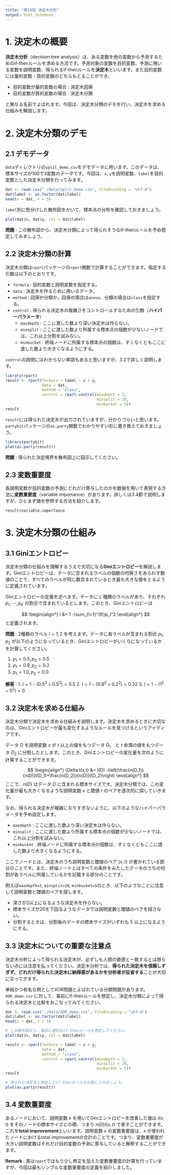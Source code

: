 ```yaml
---
title: "第14回 決定木分析"
output: html_notebook
---
```


# 1. 決定木の概要
**決定木分析**（decision tree analysis）は、ある変数を他の変数から予測するためのif-thenルールを求める方法です。予測対象の変数を目的変数、予測に用いる変数を説明変数、得られるif-thenルールを**決定木**といいます。また目的変数には量的変数・質的変数のどちらもとることができ、

* 目的変数が量的変数の場合 : 決定木回帰
* 目的変数が質的変数の場合 : 決定木分類

と異なる名前でよばれます。今回は、決定木分類のデモを行い、決定木を求める仕組みを解説します。


# 2. 決定木分類のデモ
## 2.1 デモデータ
`data`ディレクトリの`split_demo.csv`をデモデータに用います。このデータは、標本サイズが100で3変数のデータです。今回は、`x`, `y`を説明変数、`label`を目的変数とした決定木分類を行ってみます。

```r
dat <- read.csv("./data/split_demo.csv", fileEncoding = "utf-8")
dat$label <- as.factor(dat$label)
head(x = dat, n = 5)
```

`label`別に色分けした散布図をかいて、標本点の分布を確認しておきましょう。

```r
plot(dat$x, dat$y, col = dat$label)
```

**問題** : この散布図から、決定木分類によって得られそうなif-thenルールを予め想定してみましょう。

## 2.2 決定木分類の計算
決定木分類は`rpart`パッケージの`rpart`関数で計算することができます。指定する引数は以下のとおりです。

* `formula` : 目的変数と説明変数を指定する。
* `data` : 決定木を作るために用いるデータ。
* `method` : 回帰か分類か。回帰の場合は`anova`、分類の場合は`class`を指定する。
* `control` : 得られる決定木の複雑さをコントロールするための引数（**ハイパーパラメータ**）
  - `maxdepth` : ここに渡した数より深い決定木は作らない。
  - `minsplit` : ここに渡した数より所属する標本点の個数が少ないノードでは、これ以上分割を試みない。
  - `minbucket` : 終端ノードに所属する標本点の個数は、すくなくともここに渡した数より大きくなるようにする。

`control`の説明にはわからない単語もあると思いますが、3.2で詳しく説明します。

```r
library(rpart)
result <- rpart(formula = label ~ x + y, 
                data = dat, 
                method = "class", 
                control = rpart.control(maxdepth = 2, 
                                        minsplit = 20, 
                                        minbucket = 5))
result
```

`result`には得られた決定木が出力されていますが、分かりづらいと思います。`partykit`パッケージの`as.party`関数でわかりやすい形に書き換えておきましょう。

```r
library(partykit)
plot(as.party(result))
```

**問題** : 得られた決定境界を散布図上に図示してください。

## 2.3 変数重要度
各説明変数が目的変数の予測にどれだけ寄与したのかを数値を用いて表現する方法に**変数重要度**（variable importance）があります。詳しくは3.4節で説明しますが、ひとまず値を参照する方法を紹介します。

```r
result$variable.importance
```



# 3. 決定木分類の仕組み
## 3.1 Giniエントロピー
決定木分類の仕組みを理解するうえで大切になる**Giniエントロピー**を解説します。Giniエントロピーは、データに含まれるラベルの個数の均等さをあらわす数値のことで、すべてのラベルが同じ数含まれているとき最も大きな値をとるように定義されています。

Giniエントロピーの定義を述べます。データに $L$ 種類のラベルがあり、それぞれ $p_1,\cdots,p_K$ の割合で含まれているとします。このとき、Giniエントロピーは

$$
\begin{align*}
I &= 1 -\sum_{l=1}^{K}p_l^2
\end{align*}
$$
と定義されます。

**問題** : 2種類のラベル $l=1,2$ を考えます。データに各ラベルが含まれる割合 $p_1,p_2$ が以下のようになっているとき、Giniエントロピーがいくらになっているかを計算してください。

1. $p_1=0.5, p_2=0.5$
2. $p_1=0.8, p_2=0.2$
3. $p_1=1.0, p_2=0.0$

**解答** : 
1. $I=1-(0.5^2+0.5^2)=0.5$
2. $I=1-(0.8^2+0.2^2)=0.32$
3. $I=1-(1^2+0^2)=0$



## 3.2 決定木を求める仕組み
決定木分類で決定木を求める仕組みを説明します。決定木を求めるときに大切なのは、Giniエントロピーが最も変化するようなルールを見つけるというアイディアです。

データ $D$ を説明変数 $x$ が $t$ 以上の値をもつデータ $D_1$　と $t$ 未満の値をもつデータ $D_2$ に分割したとします。このとき、Giniエントロピーの変化量を次のように計算することができます。

$$
\begin{align*}
\Delta I(x,t) &= I(D) -\left(\frac{n(D_1)}{n(D)}I(D_1)+\frac{n(D_2)}{n(D)}I(D_2)\right)
\end{align*}
$$
ここで、$n(D)$ はデータ $D$ に含まれる標本サイズです。決定木分類では、この変化量が最も大きくなるような説明変数 $x$ と閾値 $t$ のペアを逐次的に探していきます。

なお、得られる決定木が複雑になりすぎないように、以下のようなハイパーパラメータを予め設定します。

* `maxdepth` : ここに渡した数より深い決定木は作らない。
* `minsplit` : ここに渡した数より所属する標本点の個数が少ないノードでは、これ以上分割を試みない。
* `minbucket` : 終端ノードに所属する標本点の個数は、すくなくともここに渡した数より大きくなるようにする。

ここでノードとは、決定木のうち説明変数と閾値のペア $(x,t)$ が書かれている部分のことです。また、終端ノードとはすべての条件をみたしたデータのうちの何割が各ラベルに所属しているかを記載する部分のことです。

例えば`maxdepth=2`, `minsplit=20`, `minbucket=5`のとき、以下のようなことに注意して説明変数と閾値のペアを探します。

* 深さが$2$以上になるような決定木を作らない。
* 標本サイズが$20$を下回るようなデータでは説明変数と閾値のペアを探さない。
* 分割するときは、分割後のデータの標本サイズがいずれも $5$ 以上になるようにする。


## 3.3 決定木についての重要な注意点
決定木分析によって得られる決定木が、必ずしも人間の直感と一致するとは限らない点には注意を払ってください。決定木分析では、**得られた決定木を信頼しすぎず、どれだけ得られた決定木に納得感があるかを分析者が反省する**ことが大切になってきます。

単純かつ有名な例としてXOR問題とよばれている分類問題があります。`XOR_demo.csv` に対して、事前にif-thenルールを想定し、決定木分類によって得られる決定木と比較をおこなってみてください。

```r
dat <- read.csv("./data/XOR_demo.csv", fileEncoding = "utf-8")
dat$label <- as.factor(dat$label)
head(x = dat, n = 5)
```

```r
# この散布図から、事前に適切なif-thenルールを想定してください。
plot(dat$x, dat$y, col = dat$label)
```

```r
result <- rpart(formula = label ~ x + y, 
                data = dat, 
                method = "class", 
                control = rpart.control(maxdepth = 2, 
                                        minsplit = 20, 
                                        minbucket = 5))
result
```

```r
# 得られた決定木と想定したif-thenルールを比較してみましょう。
plot(as.party(result))
```


## 3.4 変数重要度
あるノードにおいて、説明変数 $x$ を用いてGiniエントロピーを改善した値は $I(x,t)$ をそのノードの標本サイズとの積、つまり $n(D)I(x,t)$ で表すことができます。これを**total improvement**といいます。説明変数 $x$ の変数重要度は、$x$ が使われたノードにおけるtotal improvementの合計のことです。つまり、変数重要度が大きい説明変数はそれだけ目的変数の予測に寄与していると解釈することができます。

**Remark** : 実は`rpart`ではもう少し修正を加えた変数重要度の計算を行っていますが、今回は最もシンプルな変数重要度の定義を紹介しました。


